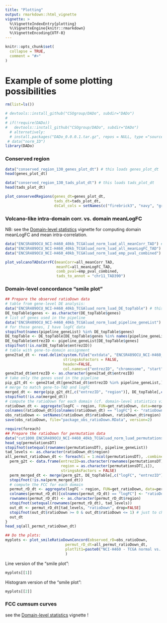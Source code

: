 ```yaml
---
title: "Plotting"
output: rmarkdown::html_vignette
vignette: >
  %\VignetteIndexEntry{plotting}
  %\VignetteEngine{knitr::rmarkdown}
  %\VignetteEncoding{UTF-8}
---
```


```r
knitr::opts_chunk$set(
  collapse = TRUE,
  comment = "#>"
)
```

# Example of some plotting possibilities

```r
rm(list=ls())

# devtools::install_github("CSOgroup/DADo", subdir="DADo")
# 
# if(!require(DADo))
#   devtools::install_github("CSOgroup/DADo", subdir="DADo")
  # alternatively: 
  # install.packages("DADo_0.0.0.1.tar.gz", repos = NULL, type ="source")
 # data("norm_ID")
library(DADo)
```

### Conserved region

``` r
data("conserved_region_130_genes_plot_dt") # this loads genes_plot_dt
head(genes_plot_dt)

data("conserved_region_130_tads_plot_dt") # this loads tads_plot_dt
head(tads_plot_dt)

plot_conservedRegions(genes_dt=genes_plot_dt, 
                      tads_dt=tads_plot_dt,
                      dsCat_cols = setNames(c("firebrick3", "navy", "gray50"), c("wt_vs_mut", "norm_vs_tumor", "subtypes")))
```


### Volcano-like intra-domain corr. vs. domain meanLogFC

NB: see the <a href="../doc/tad_level_stats.html">Domain-level statistics</a> vignette for computing domain meanLogFC and mean intra-correlation.

``` r
data("ENCSR489OCU_NCI-H460_40kb_TCGAluad_norm_luad_all_meanCorr_TAD") # this loads all_meanCorr_TAD
data("ENCSR489OCU_NCI-H460_40kb_TCGAluad_norm_luad_all_meanLogFC_TAD") # this loads all_meanLogFC_TAD
data("ENCSR489OCU_NCI-H460_40kb_TCGAluad_norm_luad_emp_pval_combined") # this loads emp_pval_combined

plot_volcanoTADsCorrFC(meanCorr=all_meanCorr_TAD, 
                       meanFC=all_meanLogFC_TAD, 
                       comb_pval=emp_pval_combined,
                       tads_to_annot = "chr11_TAD390")
```


### Domain-level concordance "smile plot"

``` r
## Prepare the observed ratioDown data
# table from gene-level DE analysis:
data("ENCSR489OCU_NCI-H460_40kb_TCGAluad_norm_luad_DE_topTable") # this loads DE_topTable
DE_topTable$genes <- as.character(DE_topTable$genes)
# list of genes used in the pipeline
data("ENCSR489OCU_NCI-H460_40kb_TCGAluad_norm_luad_pipeline_geneList") # this loads pipeline_geneList
# for those genes, I have logFC data
stopifnot(names(pipeline_geneList) %in% DE_topTable$genes)
DE_topTable <- DE_topTable[DE_topTable$genes %in% names(pipeline_geneList),]
DE_topTable$entrezID <- pipeline_geneList[DE_topTable$genes]
stopifnot(!is.na(DE_topTable$entrezID))
# table with gene-to-domain assignment
gene2tad_dt <- read.delim(system.file("extdata", "ENCSR489OCU_NCI-H460_all_genes_positions.txt", package = "DADo"),
                          stringsAsFactors = FALSE,
                          header=FALSE, 
                          col.names=c("entrezID", "chromosome", "start", "end", "region"))
gene2tad_dt$entrezID <- as.character(gene2tad_dt$entrezID)
# take only the genes used in the pipeline
pip_g2t_dt <- gene2tad_dt[gene2tad_dt$entrezID %in% pipeline_geneList,]
# merge to match gene-to-TAD and logFC
merged_dt <- merge(pip_g2t_dt[,c("entrezID", "region")], DE_topTable[,c("logFC", "entrezID")], by="entrezID", all.x=TRUE, all.y=FALSE)
stopifnot(!is.na(merged_dt))
# compute the ratioDown for each domain (cf. domain-level statistics vignette !)
ratioDown_dt <- aggregate(logFC ~ region, FUN=get_ratioDown, data=merged_dt)
colnames(ratioDown_dt)[colnames(ratioDown_dt) == "logFC"] <- "ratioDown"
obs_ratioDown <- setNames(ratioDown_dt$ratioDown, ratioDown_dt$region)
save(obs_ratioDown, file="package_obs_ratioDown.RData", version=2)
``` 
``` r
require(foreach)
## Prepare the ratioDown for permutation data
data("cut1000_ENCSR489OCU_NCI-H460_40kb_TCGAluad_norm_luad_permutationsDT") # this loads permutationsDT
head_sq(permutationsDT)
stopifnot(setequal(rownames(permutationsDT), pipeline_geneList))
tad_levels <- as.character(ratioDown_dt$region)
all_permut_ratioDown_dt <- foreach(i = 1:ncol(permutationsDT), .combine='cbind') %dopar% {
  perm_g2t <- data.frame(entrezID=as.character(rownames(permutationsDT)),
                         region = as.character(permutationsDT[,i]),
                         stringsAsFactors = FALSE)
  perm_merged_dt <- merge(perm_g2t, DE_topTable[,c("logFC", "entrezID")], by="entrezID", all.x=TRUE, all.y=FALSE)
  stopifnot(!is.na(perm_merged_dt))
  # compute the FCC for each domain
  permut_rD_dt <- aggregate(logFC ~ region, FUN=get_ratioDown, data=perm_merged_dt)
  colnames(permut_rD_dt)[colnames(permut_rD_dt) == "logFC"] <- "ratioDown"
  rownames(permut_rD_dt) <- as.character(permut_rD_dt$region)
  stopifnot(setequal(rownames(permut_rD_dt), tad_levels))
  out_dt <- permut_rD_dt[tad_levels, "ratioDown", drop=FALSE]
  stopifnot(out_dt$ratioDown >= 0 & out_dt$ratioDown <= 1) # just to check...
  out_dt
}
head_sq(all_permut_ratioDown_dt)
``` 
``` r
## Do the plots:
myplots <- plot_smileRatioDownConcord(observed_rD=obs_ratioDown,
                           permut_rD_dt=all_permut_ratioDown_dt,
                           plotTit1=paste0("NCI-H460 - TCGA normal vs. LUAD")
                           )
```


Line version of the "smile plot": 
``` r
myplots[[1]]

```


Histogram version of the "smile plot": 
``` r
myplots[[2]]
```


### FCC cumsum curves

see the <a href="../doc/domain_level_stats.html">Domain-level statistics</a> vignette !

